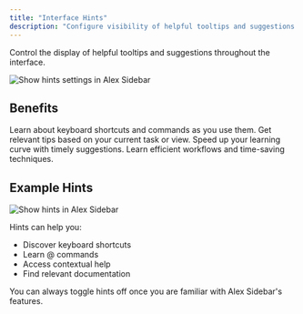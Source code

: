 ```yaml
---
title: "Interface Hints"
description: "Configure visibility of helpful tooltips and suggestions in Alex Sidebar"
---
```


Control the display of helpful tooltips and suggestions throughout the interface.

<Frame>
  <img
    src="/images/show-hints-settings.png"
    alt="Show hints settings in Alex Sidebar"
  />
</Frame>

## Benefits

<CardGroup cols={2}>
  <Card title="Discover Features" icon="lightbulb">
    Learn about keyboard shortcuts and commands as you use them.
  </Card>

  <Card title="Contextual Help" icon="circle-question">
    Get relevant tips based on your current task or view.
  </Card>

  <Card title="Quick Learning" icon="graduation-cap">
    Speed up your learning curve with timely suggestions.
  </Card>

  <Card title="Productivity Boost" icon="rocket">
    Learn efficient workflows and time-saving techniques.
  </Card>
</CardGroup>

## Example Hints

<Frame>
  <img
    src="/images/show-hints.png"
    alt="Show hints in Alex Sidebar"
  />
</Frame>

Hints can help you:
- Discover keyboard shortcuts
- Learn @ commands
- Access contextual help
- Find relevant documentation

<Note>
  You can always toggle hints off once you are familiar with Alex Sidebar's features.
</Note>